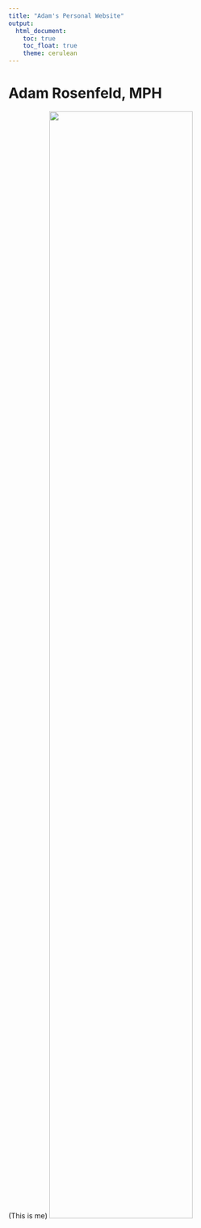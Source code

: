 ```yaml
---
title: "Adam's Personal Website"
output: 
  html_document:
    toc: true
    toc_float: true
    theme: cerulean
---
```


# Adam Rosenfeld, MPH

(This is me)
<img src="images/professional.png" style="width:75%">
